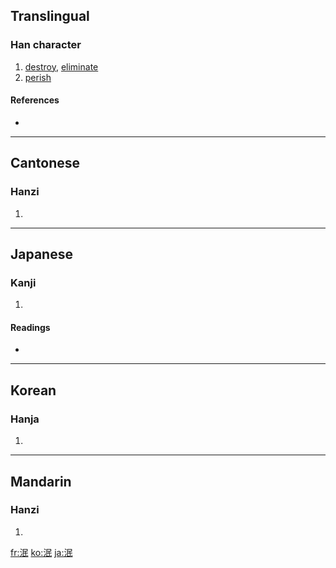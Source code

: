 ==Translingual==

===Han character===
{{Han char|rn=85|rad=水|as=05|sn=8|four=3714<sub>7</sub>|canj=水口女心 (ERVP)}}

# [[destroy]], [[eliminate]]
# [[perish]]

====References====
* {{Han ref|kx=0618.140|dkj=17324|dj=1013.090|hdz=31596.030|uh=6CEF|ud=27887|bh=AA7B|bd=43643}}

----

==Cantonese==

===Hanzi===
{{yue-hanzi|jyut=|y=man5}}

# {{defn|Cantonese}}

----

==Japanese==

===Kanji===
{{ja-kanji|grade=|rs=水05}}

# {{defn|Japanese}}

====Readings====
* {{ja-readings|on=[[びん]] (bin), [[べん]] (ben), [[みん]] (min)|kun=[[ほろびる]] (horobiru)}}

----

==Korean==

===Hanja===
{{ko-hanja|hangeul=민|eumhun=|rv=min|mr=min|y=min}}

# {{defn|Korean}}

----

==Mandarin==

===Hanzi===
{{cmn-hanzi|pin=[[mǐn]] ([[min3]])|wg=min<sup>3</sup>}}

# {{defn|Mandarin}}

[[fr:泯]]
[[ko:泯]]
[[ja:泯]]